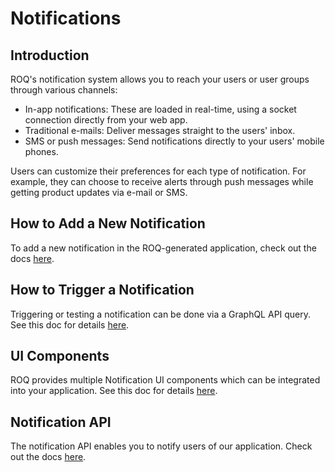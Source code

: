 
# Notifications

## Introduction

ROQ's notification system allows you to reach your users or user groups through various channels:

* In-app notifications: These are loaded in real-time, using a socket connection directly from your web app.
* Traditional e-mails: Deliver messages straight to the users' inbox.
* SMS or push messages: Send notifications directly to your users' mobile phones.

Users can customize their preferences for each type of notification. For example, they can choose to receive alerts through push messages while getting product updates via e-mail or SMS.

## How to Add a New Notification

To add a new notification in the ROQ-generated application, check out the docs [here](/notifications/tutorials/add-notifications).

## How to Trigger a Notification

Triggering or testing a notification can be done via a GraphQL API query. See this doc for details [here](/notifications/tutorials/test-notification).

## UI Components

ROQ provides multiple Notification UI components  which can be integrated into your application. See this doc for details [here](/notifications/ui-components).

## Notification API

The notification API enables you to notify users of our application. Check out the docs [here](/notifications/api).